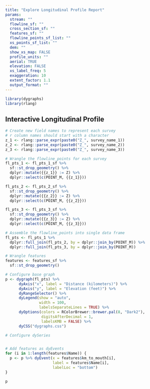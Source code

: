 ```yaml
---
title: "Explore Longitudinal Profile Report"
params:
  stream: ""
  flowline_sf: ""
  cross_section_sf: ""
  features_sf: ""
  flowline_points_sf_list: ""
  xs_points_sf_list: ""
  dem: ""
  show_xs_map: FALSE
  profile_units: ""
  aerial: TRUE
  elevation: FALSE
  xs_label_freq: 5
  exaggeration: 10
  extent_factor: 1.1
  output_format: ""
---
```


```r
library(dygraphs)
library(rlang)
```


## Interactive Longitudinal Profile
```r
# Create new field names to represent each survey 
# r column names should start with a character
z_1 <- rlang::parse_expr(paste0("Z_", survey_name_1))
z_2 <- rlang::parse_expr(paste0("Z_", survey_name_2))
z_3 <- rlang::parse_expr(paste0("Z_", survey_name_3))

# Wrangle the flowline_points for each survey
fl_pts_1 <- fl_pts_1_sf %>%
  sf::st_drop_geometry() %>%
  dplyr::mutate({{z_1}} := Z) %>%
  dplyr::select(c(POINT_M, {{z_1}})) 

fl_pts_2 <- fl_pts_2_sf %>%
  sf::st_drop_geometry() %>%
  dplyr::mutate({{z_2}} := Z) %>%
  dplyr::select(c(POINT_M, {{z_2}})) 

fl_pts_3 <- fl_pts_3_sf %>%
  sf::st_drop_geometry() %>%
  dplyr::mutate({{z_3}} := Z) %>%
  dplyr::select(c(POINT_M, {{z_3}})) 

# Assemble the flowline_points into single data frame
fl_pts <- fl_pts_1 %>%
  dplyr::full_join(fl_pts_2, by = dplyr::join_by(POINT_M)) %>%
  dplyr::full_join(fl_pts_3, by = dplyr::join_by(POINT_M))

# Wrangle features
features <- features_sf %>%
  sf::st_drop_geometry()
```

```r
# Configure base graph
p <- dygraph(fl_pts) %>%
      dyAxis("x", label = "Distance (kilometers)") %>%
      dyAxis("y", label = "Elevation (feet)") %>%
      dyRangeSelector() %>%
      dyLegend(show = "auto",
               width = 100,
               labelsSeparateLines = TRUE) %>%
      dyOptions(colors = RColorBrewer::brewer.pal(8, "Dark2"), 
                digitsAfterDecimal = 1,
                labelsKMB = FALSE) %>%
      dyCSS("dygraphs.css")

# Configure dySeries


# Add features as dyEvents
for (i in 1:length(features$Name)) {
  p <- p %>% dyEvent(x = features$km_to_mouth[i], 
                     label = features$Name[i],
                     labelLoc = "bottom")
}

p
```
